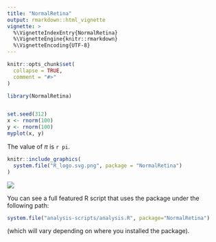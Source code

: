 ```yaml
---
title: "NormalRetina"
output: rmarkdown::html_vignette
vignette: >
  %\VignetteIndexEntry{NormalRetina}
  %\VignetteEngine{knitr::rmarkdown}
  %\VignetteEncoding{UTF-8}
---
```


```r
knitr::opts_chunk$set(
  collapse = TRUE,
  comment = "#>"
)
```

```r
library(NormalRetina)


set.seed(312)
x <- rnorm(100)
y <- rnorm(100)
myplot(x, y)
```

The value of $\pi$ is `r pi`.

```r
knitr::include_graphics(
  system.file("R_logo.svg.png", package = "NormalRetina")
)
```

![](`r system.file("R_logo.svg.png", package = "NormalRetina")`)


You can see a full featured R script that uses the package under the following path:

```r
system.file("analysis-scripts/analysis.R", package="NormalRetina")
```

(which will vary depending on where you installed the package).
